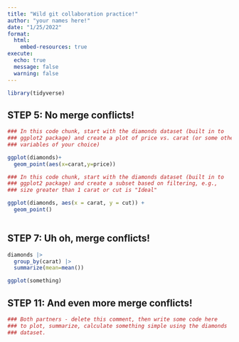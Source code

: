 ```yaml
---
title: "Wild git collaboration practice!"
author: "your names here!"
date: "1/25/2022"
format:
  html:
    embed-resources: true
execute:
  echo: true
  message: false
  warning: false
---
```


```r
library(tidyverse)

```

## STEP 5: No merge conflicts!

```r
### In this code chunk, start with the diamonds dataset (built in to
### ggplot2 package) and create a plot of price vs. carat (or some other
### variables of your choice)

ggplot(diamonds)+
  geom_point(aes(x=carat,y=price))

```

```r
### In this code chunk, start with the diamonds dataset (built in to
### ggplot2 package) and create a subset based on filtering, e.g., 
### size greater than 1 carat or cut is "Ideal"

ggplot(diamonds, aes(x = carat, y = cut)) +
  geom_point()
  

```

## STEP 7: Uh oh, merge conflicts!

```r
diamonds |> 
  group_by(carat) |> 
  summarize(mean=mean())

ggplot(something)


```

## STEP 11: And even more merge conflicts!

```r
### Both partners - delete this comment, then write some code here
### to plot, summarize, calculate something simple using the diamonds
### dataset.


```
